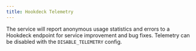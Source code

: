 ```yaml
---
title: Hookdeck Telemetry
---
```


The service will report anonymous usage statistics and errors to a Hookdeck endpoint for service improvement and bug fixes. Telemetry can be disabled with the `DISABLE_TELEMETRY` config.
